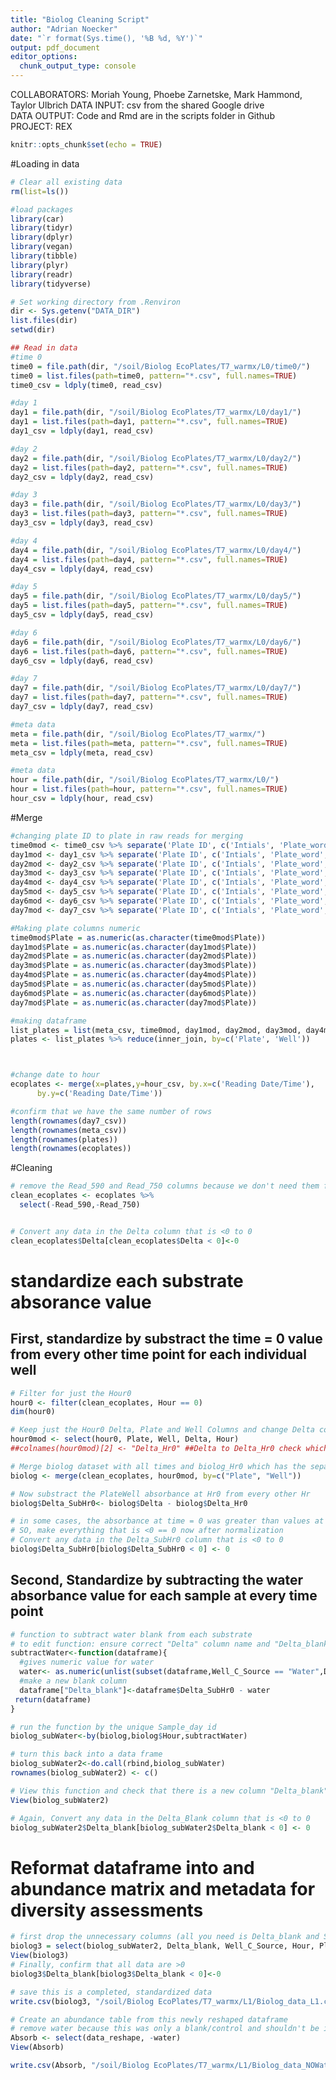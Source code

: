 ```yaml
---
title: "Biolog Cleaning Script"
author: "Adrian Noecker"
date: "`r format(Sys.time(), '%B %d, %Y')`"
output: pdf_document
editor_options: 
  chunk_output_type: console
---
```


COLLABORATORS: Moriah Young, Phoebe Zarnetske, Mark Hammond, Taylor Ulbrich
DATA INPUT:  csv from the shared Google drive  
DATA OUTPUT: Code and Rmd are in the scripts folder in Github  
PROJECT: REX

```r
knitr::opts_chunk$set(echo = TRUE)
```

#Loading in data
```r
# Clear all existing data
rm(list=ls())

#load packages
library(car)
library(tidyr)
library(dplyr)
library(vegan)
library(tibble)
library(plyr)
library(readr)
library(tidyverse)

# Set working directory from .Renviron
dir <- Sys.getenv("DATA_DIR")
list.files(dir)
setwd(dir)

## Read in data
#time 0
time0 = file.path(dir, "/soil/Biolog EcoPlates/T7_warmx/L0/time0/")
time0 = list.files(path=time0, pattern="*.csv", full.names=TRUE)
time0_csv = ldply(time0, read_csv)

#day 1
day1 = file.path(dir, "/soil/Biolog EcoPlates/T7_warmx/L0/day1/")
day1 = list.files(path=day1, pattern="*.csv", full.names=TRUE)
day1_csv = ldply(day1, read_csv)

#day 2
day2 = file.path(dir, "/soil/Biolog EcoPlates/T7_warmx/L0/day2/")
day2 = list.files(path=day2, pattern="*.csv", full.names=TRUE)
day2_csv = ldply(day2, read_csv)

#day 3
day3 = file.path(dir, "/soil/Biolog EcoPlates/T7_warmx/L0/day3/")
day3 = list.files(path=day3, pattern="*.csv", full.names=TRUE)
day3_csv = ldply(day3, read_csv)

#day 4
day4 = file.path(dir, "/soil/Biolog EcoPlates/T7_warmx/L0/day4/")
day4 = list.files(path=day4, pattern="*.csv", full.names=TRUE)
day4_csv = ldply(day4, read_csv)

#day 5
day5 = file.path(dir, "/soil/Biolog EcoPlates/T7_warmx/L0/day5/")
day5 = list.files(path=day5, pattern="*.csv", full.names=TRUE)
day5_csv = ldply(day5, read_csv)

#day 6
day6 = file.path(dir, "/soil/Biolog EcoPlates/T7_warmx/L0/day6/")
day6 = list.files(path=day6, pattern="*.csv", full.names=TRUE)
day6_csv = ldply(day6, read_csv)

#day 7
day7 = file.path(dir, "/soil/Biolog EcoPlates/T7_warmx/L0/day7/")
day7 = list.files(path=day7, pattern="*.csv", full.names=TRUE)
day7_csv = ldply(day7, read_csv)

#meta data
meta = file.path(dir, "/soil/Biolog EcoPlates/T7_warmx/")
meta = list.files(path=meta, pattern="*.csv", full.names=TRUE)
meta_csv = ldply(meta, read_csv)

#meta data
hour = file.path(dir, "/soil/Biolog EcoPlates/T7_warmx/L0/")
hour = list.files(path=hour, pattern="*.csv", full.names=TRUE)
hour_csv = ldply(hour, read_csv)

```


#Merge
```r
#changing plate ID to plate in raw reads for merging
time0mod <- time0_csv %>% separate('Plate ID', c('Intials', 'Plate_word', 'Plate', 'day'))
day1mod <- day1_csv %>% separate('Plate ID', c('Intials', 'Plate_word', 'Plate', 'day'))
day2mod <- day2_csv %>% separate('Plate ID', c('Intials', 'Plate_word', 'Plate', 'day'))
day3mod <- day3_csv %>% separate('Plate ID', c('Intials', 'Plate_word', 'Plate', 'day'))
day4mod <- day4_csv %>% separate('Plate ID', c('Intials', 'Plate_word', 'Plate', 'day'))
day5mod <- day5_csv %>% separate('Plate ID', c('Intials', 'Plate_word', 'Plate', 'day'))
day6mod <- day6_csv %>% separate('Plate ID', c('Intials', 'Plate_word', 'Plate', 'day'))
day7mod <- day7_csv %>% separate('Plate ID', c('Intials', 'Plate_word', 'Plate', 'day'))

#Making plate columns numeric
time0mod$Plate = as.numeric(as.character(time0mod$Plate))
day1mod$Plate = as.numeric(as.character(day1mod$Plate))
day2mod$Plate = as.numeric(as.character(day2mod$Plate))
day3mod$Plate = as.numeric(as.character(day3mod$Plate))
day4mod$Plate = as.numeric(as.character(day4mod$Plate))
day5mod$Plate = as.numeric(as.character(day5mod$Plate))
day6mod$Plate = as.numeric(as.character(day6mod$Plate))
day7mod$Plate = as.numeric(as.character(day7mod$Plate))

#making dataframe
list_plates = list(meta_csv, time0mod, day1mod, day2mod, day3mod, day4mod, day5mod, day6mod, day7mod)
plates <- list_plates %>% reduce(inner_join, by=c('Plate', 'Well'))



#change date to hour 
ecoplates <- merge(x=plates,y=hour_csv, by.x=c('Reading Date/Time'), 
      by.y=c('Reading Date/Time'))

#confirm that we have the same number of rows 
length(rownames(day7_csv))
length(rownames(meta_csv))
length(rownames(plates))
length(rownames(ecoplates))

```

#Cleaning
```r
# remove the Read_590 and Read_750 columns because we don't need them for analysis
clean_ecoplates <- ecoplates %>%
  select(-Read_590,-Read_750)


# Convert any data in the Delta column that is <0 to 0 
clean_ecoplates$Delta[clean_ecoplates$Delta < 0]<-0
```

# standardize each substrate absorance value 
## First, standardize by substract the time = 0 value from every other time point for each individual well
```r
# Filter for just the Hour0
hour0 <- filter(clean_ecoplates, Hour == 0)
dim(hour0)

# Keep just the Hour0 Delta, Plate and Well Columns and change Delta column name
hour0mod <- select(hour0, Plate, Well, Delta, Hour)
##colnames(hour0mod)[2] <- "Delta_Hr0" ##Delta to Delta_Hr0 check which column #

# Merge biolog dataset with all times and biolog_Hr0 which has the separate column for hour0 
biolog <- merge(clean_ecoplates, hour0mod, by=c("Plate", "Well"))

# Now substract the PlateWell absorbance at Hr0 from every other Hr
biolog$Delta_SubHr0<- biolog$Delta - biolog$Delta_Hr0

# in some cases, the absorbance at time = 0 was greater than values at other hours, leading to negative difference when we normalized. 
# SO, make everything that is <0 == 0 now after normalization 
# Convert any data in the Delta_SubHr0 column that is <0 to 0 
biolog$Delta_SubHr0[biolog$Delta_SubHr0 < 0] <- 0

```

## Second, Standardize by subtracting the water absorbance value for each sample at every time point
```r
# function to subtract water blank from each substrate 
# to edit function: ensure correct "Delta" column name and "Delta_blank" new column name
subtractWater<-function(dataframe){
  #gives numeric value for water 
  water<- as.numeric(unlist(subset(dataframe,Well_C_Source == "Water",Delta_SubHr0)))
  #make a new blank column
  dataframe["Delta_blank"]<-dataframe$Delta_SubHr0 - water
 return(dataframe)
}

# run the function by the unique Sample_day id  
biolog_subWater<-by(biolog,biolog$Hour,subtractWater)

# turn this back into a data frame
biolog_subWater2<-do.call(rbind,biolog_subWater)
rownames(biolog_subWater2) <- c() 

# View this function and check that there is a new column "Delta_blank" that is all the absorbances - the water absorbance (water should be at 0)
View(biolog_subWater2)

# Again, Convert any data in the Delta_Blank column that is <0 to 0 
biolog_subWater2$Delta_blank[biolog_subWater2$Delta_blank < 0] <- 0
```

# Reformat dataframe into and abundance matrix and metadata for diversity assessments
```r
# first drop the unnecessary columns (all you need is Delta_blank and Sample_day and substrate)
biolog3 = select(biolog_subWater2, Delta_blank, Well_C_Source, Hour, PlotID, Sample_ID, Plate, Well, Biolog_column_ID) # remove all other columns 
View(biolog3)
# Finally, confirm that all data are >0 
biolog3$Delta_blank[biolog3$Delta_blank < 0]<-0

# save this is a completed, standardized data 
write.csv(biolog3, "/soil/Biolog EcoPlates/T7_warmx/L1/Biolog_data_L1.csv", row.names = FALSE)

# Create an abundance table from this newly reshaped dataframe
# remove water because this was only a blank/control and shouldn't be included in diversity indices 
Absorb <- select(data_reshape, -water)
View(Absorb)

write.csv(Absorb, "/soil/Biolog EcoPlates/T7_warmx/L1/Biolog_data_NOWater_L1.csv", row.names = FALSE)
```

